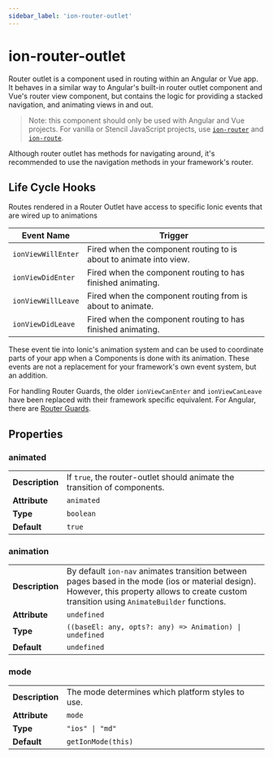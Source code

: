 ```yaml
---
sidebar_label: 'ion-router-outlet'
---
```



# ion-router-outlet

Router outlet is a component used in routing within an Angular or Vue app. It behaves in a similar way to Angular's built-in router outlet component and Vue's router view component, but contains the logic for providing a stacked navigation, and animating views in and out.

> Note: this component should only be used with Angular and Vue projects. For vanilla or Stencil JavaScript projects, use [`ion-router`](router.mdx) and [`ion-route`](route.mdx).

Although router outlet has methods for navigating around, it's recommended to use the navigation methods in your framework's router.

## Life Cycle Hooks

Routes rendered in a Router Outlet have access to specific Ionic events that are wired up to animations

| Event Name         | Trigger                                                            |
| ------------------ | ------------------------------------------------------------------ |
| `ionViewWillEnter` | Fired when the component routing to is about to animate into view. |
| `ionViewDidEnter`  | Fired when the component routing to has finished animating.        |
| `ionViewWillLeave` | Fired when the component routing from is about to animate.         |
| `ionViewDidLeave`  | Fired when the component routing to has finished animating.        |

These event tie into Ionic's animation system and can be used to coordinate parts of your app when a Components is done with its animation. These events are not a replacement for your framework's own event system, but an addition.

For handling Router Guards, the older `ionViewCanEnter` and `ionViewCanLeave` have been replaced with their framework specific equivalent. For Angular, there are [Router Guards](https://angular.io/guide/router#milestone-5-route-guards).

## Properties

### animated

|                 |                                                                           |
| --------------- | ------------------------------------------------------------------------- |
| **Description** | If `true`, the router-outlet should animate the transition of components. |
| **Attribute**   | `animated`                                                                |
| **Type**        | `boolean`                                                                 |
| **Default**     | `true`                                                                    |

### animation

|                 |                                                                                                                                                                                                     |
| --------------- | --------------------------------------------------------------------------------------------------------------------------------------------------------------------------------------------------- |
| **Description** | By default `ion-nav` animates transition between pages based in the mode (ios or material design).<br />However, this property allows to create custom transition using `AnimateBuilder` functions. |
| **Attribute**   | `undefined`                                                                                                                                                                                         |
| **Type**        | `((baseEl: any, opts?: any) => Animation) \| undefined`                                                                                                                                             |
| **Default**     | `undefined`                                                                                                                                                                                         |

### mode

|                 |                                                   |
| --------------- | ------------------------------------------------- |
| **Description** | The mode determines which platform styles to use. |
| **Attribute**   | `mode`                                            |
| **Type**        | `"ios" \| "md"`                                   |
| **Default**     | `getIonMode(this)`                                |
